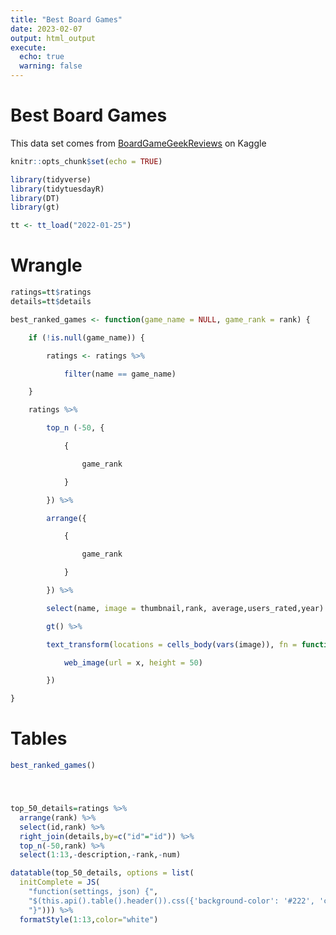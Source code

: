 ```yaml
---
title: "Best Board Games"
date: 2023-02-07
output: html_output
execute: 
  echo: true
  warning: false
---
```


# Best Board Games

This data set comes from [BoardGameGeekReviews](https://www.kaggle.com/datasets/jvanelteren/boardgamegeek-reviews?select=2022-01-08.csv) on Kaggle

```r

knitr::opts_chunk$set(echo = TRUE)

library(tidyverse)
library(tidytuesdayR)
library(DT)
library(gt)

```

```r

tt <- tt_load("2022-01-25")

```

# Wrangle

```r

ratings=tt$ratings
details=tt$details


```

```r
best_ranked_games <- function(game_name = NULL, game_rank = rank) {

    if (!is.null(game_name)) {

        ratings <- ratings %>%

            filter(name == game_name)

    }

    ratings %>%

        top_n (-50, {

            {

                game_rank

            }

        }) %>%

        arrange({

            {

                game_rank

            }

        }) %>%

        select(name, image = thumbnail,rank, average,users_rated,year) %>%

        gt() %>%

        text_transform(locations = cells_body(vars(image)), fn = function(x) {

            web_image(url = x, height = 50)

        })

}

```

# Tables

```r

best_ranked_games()
  
```

# 

```r
top_50_details=ratings %>% 
  arrange(rank) %>%
  select(id,rank) %>% 
  right_join(details,by=c("id"="id")) %>% 
  top_n(-50,rank) %>% 
  select(1:13,-description,-rank,-num)

```

```r
datatable(top_50_details, options = list(
  initComplete = JS(
    "function(settings, json) {",
    "$(this.api().table().header()).css({'background-color': '#222', 'color': '#fff'});",
    "}"))) %>% 
  formatStyle(1:13,color="white")
```
